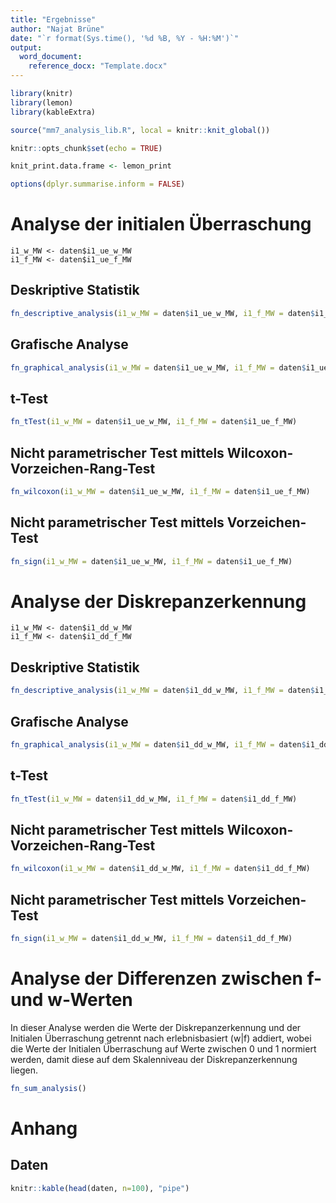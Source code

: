 ```yaml
---
title: "Ergebnisse"
author: "Najat Brüne"
date: "`r format(Sys.time(), '%d %B, %Y - %H:%M')`"
output: 
  word_document:
    reference_docx: "Template.docx"
---
```


```r
library(knitr)
library(lemon)
library(kableExtra)

source("mm7_analysis_lib.R", local = knitr::knit_global())

knitr::opts_chunk$set(echo = TRUE)

knit_print.data.frame <- lemon_print

options(dplyr.summarise.inform = FALSE)

```

# Analyse der initialen Überraschung

```         
i1_w_MW <- daten$i1_ue_w_MW 
i1_f_MW <- daten$i1_ue_f_MW
```

## Deskriptive Statistik

```r
fn_descriptive_analysis(i1_w_MW = daten$i1_ue_w_MW, i1_f_MW = daten$i1_ue_f_MW)
```

## Grafische Analyse

```r
fn_graphical_analysis(i1_w_MW = daten$i1_ue_w_MW, i1_f_MW = daten$i1_ue_f_MW, title = "Initiale Überraschung")
```

## t-Test

```r
fn_tTest(i1_w_MW = daten$i1_ue_w_MW, i1_f_MW = daten$i1_ue_f_MW)
```

## Nicht parametrischer Test mittels Wilcoxon-Vorzeichen-Rang-Test

```r
fn_wilcoxon(i1_w_MW = daten$i1_ue_w_MW, i1_f_MW = daten$i1_ue_f_MW)
```

## Nicht parametrischer Test mittels Vorzeichen-Test

```r
fn_sign(i1_w_MW = daten$i1_ue_w_MW, i1_f_MW = daten$i1_ue_f_MW)
```

\newpage

# Analyse der Diskrepanzerkennung

```         
i1_w_MW <- daten$i1_dd_w_MW 
i1_f_MW <- daten$i1_dd_f_MW
```

## Deskriptive Statistik

```r
fn_descriptive_analysis(i1_w_MW = daten$i1_dd_w_MW, i1_f_MW = daten$i1_dd_f_MW)
```

## Grafische Analyse

```r
fn_graphical_analysis(i1_w_MW = daten$i1_dd_w_MW, i1_f_MW = daten$i1_dd_f_MW, title = "Diskrepanzerkennung")
```

## t-Test

```r
fn_tTest(i1_w_MW = daten$i1_dd_w_MW, i1_f_MW = daten$i1_dd_f_MW)
```

## Nicht parametrischer Test mittels Wilcoxon-Vorzeichen-Rang-Test

```r
fn_wilcoxon(i1_w_MW = daten$i1_dd_w_MW, i1_f_MW = daten$i1_dd_f_MW)
```

## Nicht parametrischer Test mittels Vorzeichen-Test

```r
fn_sign(i1_w_MW = daten$i1_dd_w_MW, i1_f_MW = daten$i1_dd_f_MW)
```

\newpage

# Analyse der Differenzen zwischen f- und w-Werten

In dieser Analyse werden die Werte der Diskrepanzerkennung und der Initialen Überraschung getrennt nach erlebnisbasiert (w\|f) addiert, wobei die Werte der Initialen Überraschung auf Werte zwischen 0 und 1 normiert werden, damit diese auf dem Skalenniveau der Diskrepanzerkennung liegen.

```r
fn_sum_analysis()
```

\newpage

# Anhang

## Daten

```r
knitr::kable(head(daten, n=100), "pipe")
```
